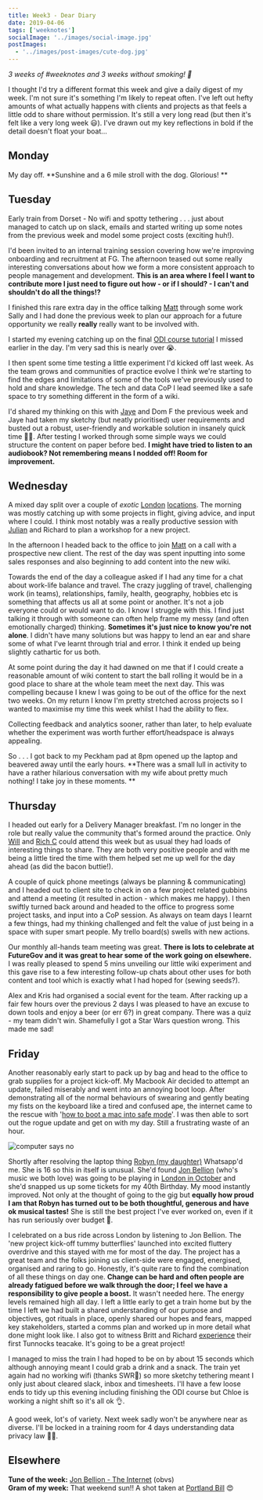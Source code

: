 ```yaml
---
title: Week3 - Dear Diary
date: 2019-04-06
tags: ['weeknotes']
socialImage: '../images/social-image.jpg'
postImages:
  - '../images/post-images/cute-dog.jpg'
---
```



_3 weeks of #weeknotes and 3 weeks without smoking! 🎉_

I thought I'd try a different format this week and give a daily digest of my week. I'm not sure it's something I'm likely to repeat often. I've left out hefty amounts of what actually happens with clients and projects as that feels a little odd to share without permission. It's still a very long read (but then it's felt like a very long week 😃). I've drawn out my key reflections in bold if the detail doesn't float your boat...

## Monday

My day off. **Sunshine and a 6 mile stroll with the dog. Glorious! **

## Tuesday

Early train from Dorset - No wifi and spotty tethering . . . just about managed to catch up on slack, emails and started writing up some notes from the previous week and model some project costs (exciting huh!).

I'd been invited to an internal training session covering how we're improving onboarding and recruitment at FG. The afternoon teased out some really interesting conversations about how we form a more consistent approach to people management and development. **This is an area where I feel I want to contribute more I just need to figure out how - or if I should? - I can't and shouldn't do all the things!?**

I finished this rare extra day in the office talking [Matt](https://twitter.com/Skinner_M) through some work Sally and I had done the previous week to plan our approach for a future opportunity we really **really** really want to be involved with.

I started my evening catching up on the final [ODI course tutorial](https://theodi.org/events/courses/) I missed earlier in the day. I'm very sad this is nearly over 😭.

I then spent some time testing a little experiment I'd kicked off last week. As the team grows and communities of practice evolve I think we're starting to find the edges and limitations of some of the tools we've previously used to hold and share knowledge. The tech and data CoP I lead seemed like a safe space to try something different in the form of a wiki.

I'd shared my thinking on this with [Jaye](https://twitter.com/dinosaurenby) and Dom F the previous week and Jaye had taken my sketchy (but neatly prioritised) user requirements and busted out a robust, user-friendly and workable solution in insanely quick time 💪😍. After testing I worked through some simple ways we could structure the content on paper before bed. **I might have tried to listen to an audiobook? Not remembering means I nodded off! Room for improvement.**

## Wednesday

A mixed day split over a couple of _exotic_ [London](https://en.wikipedia.org/wiki/Windsor_House,_London) [locations](https://www.google.co.uk/maps/place/FutureGov/@51.5047802,-0.0883868,15z/data=!4m5!3m4!1s0x0:0xcf4b29ffe0dfab16!8m2!3d51.5047802!4d-0.0883868). The morning was mostly catching up with some projects in flight, giving advice, and input where I could. I think most notably was a really productive session with [Julian](https://twitter.com/Julesequity) and Richard to plan a workshop for a new project.

In the afternoon I headed back to the office to join [Matt](https://twitter.com/Skinner_M) on a call with a prospective new client. The rest of the day was spent inputting into some sales responses and also beginning to add content into the new wiki.

Towards the end of the day a colleague asked if I had any time for a chat about work-life balance and travel. The crazy juggling of travel, challenging work (in teams), relationships, family, health, geography, hobbies etc is something that affects us all at some point or another. It's not a job everyone could or would want to do. I know I struggle with this. I find just talking it through with someone can often help frame my messy (and often emotionally charged) thinking. **Sometimes it's just nice to know you're not alone**. I didn't have many solutions but was happy to lend an ear and share some of what I've learnt through trial and error. I think it ended up being slightly cathartic for us both.

At some point during the day it had dawned on me that if I could create a reasonable amount of wiki content to start the ball rolling it would be in a good place to share at the whole team meet the next day. This was compelling because I knew I was going to be out of the office for the next two weeks. On my return I know I'm pretty stretched across projects so I wanted to maximise my time this week whilst I had the ability to flex.

Collecting feedback and analytics sooner, rather than later, to help evaluate whether the experiment was worth further effort/headspace is always appealing.

So . . . I got back to my Peckham pad at 8pm opened up the laptop and beavered away until the early hours. **There was a small lull in activity to have a rather hilarious conversation with my wife about pretty much nothing! I take joy in these moments. **

## Thursday

I headed out early for a Delivery Manager breakfast. I'm no longer in the role but really value the community that's formed around the practice. Only [Will](https://twitter.com/WReddin) and [Rich C](https://twitter.com/RichJanCassidy) could attend this week but as usual they had loads of interesting things to share. They are both very positive people and with me being a little tired the time with them helped set me up well for the day ahead (as did the bacon buttie!).

A couple of quick phone meetings (always be planning & communicating) and I headed out to client site to check in on a few project related gubbins and attend a meeting (it resulted in action - which makes me happy). I then swiftly turned back around and headed to the office to progress some project tasks, and input into a CoP session. As always on team days I learnt a few things, had my thinking challenged and felt the value of just being in a space with super smart people. My trello board(s) swells with new actions.

Our monthly all-hands team meeting was great. **There is lots to celebrate at FutureGov and it was great to hear some of the work going on elsewhere.** I was really pleased to spend 5 mins unveiling our little wiki experiment and this gave rise to a few interesting follow-up chats about other uses for both content and tool which is exactly what I had hoped for (sewing seeds?).

Alex and Kris had organised a social event for the team. After racking up a fair few hours over the previous 2 days I was pleased to have an excuse to down tools and enjoy a beer (or err 6?) in great company. There was a quiz - my team didn't win. Shamefully I got a Star Wars question wrong. This made me sad!

## Friday

Another reasonably early start to pack up by bag and head to the office to grab supplies for a project kick-off. My Macbook Air decided to attempt an update, failed miserably and went into an annoying boot loop. After demonstrating all of the normal behaviours of swearing and gently beating my fists on the keyboard like a tired and confused ape, the internet came to the rescue with '[how to boot a mac into safe mode](https://www.google.com/search?q=how+to+boot+a+mac+into+safe+mode&rlz=1C5CHFA_enGB814GB814&oq=how+to+boot+a+mac+into+safe+mode&aqs=chrome..69i57j0l5.6606j0j4&sourceid=chrome&ie=UTF-8)'. I was then able to sort out the rogue update and get on with my day. Still a frustrating waste of an hour.

<img
  src="../images/post-images/monkey.gif"
  className="medium-post-image mb-3 mr-3 is-pulled-left"
  title="computer says no"
/>

Shortly after resolving the laptop thing [Robyn (my daughter)](https://www.instagram.com/sleepyrobyn/?hl=en) Whatsapp'd me. She is 16 so this in itself is unusual. She'd found [Jon Bellion](http://www.jonbellion.com/) (who's music we both love) was going to be playing in [London in October](https://www.roundhouse.org.uk/whats-on/2019/jon-bellion/) and she'd snapped us up some tickets for my 40th Birthday. My mood instantly improved. Not only at the thought of going to the gig but **equally how proud I am that Robyn has turned out to be both thoughtful, generous and have ok musical tastes!** She is still the best project I've ever worked on, even if it has run seriously over budget 🤪.

I celebrated on a bus ride across London by listening to Jon Bellion. The 'new project kick-off tummy butterflies' launched into excited fluttery overdrive and this stayed with me for most of the day. The project has a great team and the folks joining us client-side were engaged, energised, organised and raring to go. Honestly, it's quite rare to find the combination of all these things on day one. **Change can be hard and often people are already fatigued before we walk through the door; I feel we have a responsibility to give people a boost.** It wasn't needed here. The energy levels remained high all day. I left a little early to get a train home but by the time I left we had built a shared understanding of our purpose and objectives, got rituals in place, openly shared our hopes and fears, mapped key stakeholders, started a comms plan and worked up in more detail what done might look like. I also got to witness Britt and Richard [experience](https://www.instagram.com/p/Bv495oMgIZS/) their first Tunnocks teacake. It's going to be a great project!

I managed to miss the train I had hoped to be on by about 15 seconds which although annoying meant I could grab a drink and a snack. The train yet again had no working wifi (thanks SWR🖕) so more sketchy tethering meant I only just about cleared slack, inbox and timesheets. I'll have a few loose ends to tidy up this evening including finishing the ODI course but Chloe is working a night shift so it's all ok 👌.

A good week, lot's of variety. Next week sadly won't be anywhere near as diverse. I'll be locked in a training room for 4 days understanding data privacy law 😬🤓.

## Elsewhere

**Tune of the week:** [Jon Bellion - The Internet](https://www.youtube.com/watch?v=W936TWjKZBQ) (obvs)  
**Gram of my week:** That weekend sun!! A shot taken at [Portland Bill](https://www.instagram.com/p/Bvo5ybDA7ZV/) 😍
